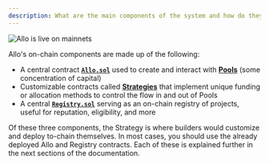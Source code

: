 ```yaml
---
description: What are the main components of the system and how do they interact?
---
```


<div className="mb-12 mt-16 flex flex-col items-center">
  <img src="/Allo Homepage.png" 
  alt="Allo is live on mainnets" />
</div>

Allo's on-chain components are made up of the following:

* A central contract [**`Allo.sol`**](/allo) used to create and interact with
[**Pools**](/overview/pool) (some concentration of capital)
* Customizable contracts called [**Strategies**](/overview/allocation-strategy) that
implement unique funding or allocation methods to control the flow in and out of Pools
* A central [**`Registry.sol`**](overview/registry) serving as an on-chain registry of
projects, useful for reputation, eligibility, and more

Of these three components, the Strategy is where builders would customize and deploy
to-chain themselves. In most cases, you should use the already deployed
Allo and Registry contracts.
Each of these is explained further in the next sections of the documentation.
